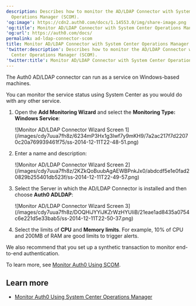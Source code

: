 ```yaml
---
description: Describes how to monitor the AD/LDAP Connector with System Center
  Operations Manager (SCOM).
'og:image': https://cdn2.auth0.com/docs/1.14553.0/img/share-image.png
'og:title': Monitor AD/LDAP Connector with System Center Operations Manager
'og:url': https://auth0.com/docs/
permalink: ad-ldap-connector-scom
title: Monitor AD/LDAP Connector with System Center Operations Manager
'twitter:description': Describes how to monitor the AD/LDAP Connector with System
  Center Operations Manager (SCOM).
'twitter:title': Monitor AD/LDAP Connector with System Center Operations Manager
---
```

The Auth0 AD/LDAP connector can run as a service on Windows-based machines.

You can monitor the service status using System Center as you would do with any other service.

1. Open the **Add Monitoring Wizard** and select the **Monitoring Type: Windows Service**:

   <Frame>![Monitor AD/LDAP Connector Wizard Screen 1](/images/cdy7uua7fh8z/6234mP3Hx1g3Iwf7y9mKH9/7a2ac217f7d22070c20a769939461f75/ss-2014-12-11T22-48-51.png)</Frame>
2. Enter a name and description:

   <Frame>![Monitor AD/LDAP Connector Wizard Screen 2](/images/cdy7uua7fh8z/2KZkQoBuubAgAEWBPnkJx0/abdcdf5e1e0fad20829b255401db523f/ss-2014-12-11T22-49-57.png)</Frame>
3. Select the Server in which the AD/LDAP Connector is installed and then choose **Auth0 ADLDAP**:

   <Frame>![Monitor AD/LDAP Connector Wizard Screen 3](/images/cdy7uua7fh8z/DOQHiJYYiJKZrWzHYUIiB/21eae1ad8435a0754c6e221d5e33bab5/ss-2014-12-11T22-50-37.png)</Frame>
4. Select the limits of **CPU** and **Memory limits**. For example, 10% of CPU and 200MB of RAM are good limits to trigger alerts.

We also recommend that you set up a synthetic transaction to monitor end-to-end authentication.

To learn more, see [Monitor Auth0 Using SCOM](/deploy-monitor/monitor/monitor-using-scom).

## Learn more

* [Monitor Auth0 Using System Center Operations Manager](/deploy-monitor/monitor/monitor-using-scom)